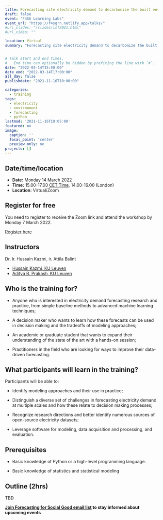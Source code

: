 ```yaml
---
title: Forecasting site electricity demand to decarbonize the built environment (with applications in Python)
draft: false
event: "F4SG Learning Labs"
event_url: "https://f4sgrn.netlify.app/talks/"
#url_slides: "/slides/isf2021.html"
#url_video: ""

location: Virtual
summary: "Forecasting site electricity demand to decarbonize the built environment"


# Talk start and end times.
#   End time can optionally be hidden by prefixing the line with `#`.
date: "2022-03-14T15:00:00"
date_end: "2022-03-14T17:00:00"
all_day: false
publishdate: "2021-11-16T10:00:00"

categories:
  - training
tags:
  - electricity
  - environment
  - forecasting
  - python
lastmod: '2021-11-16T10:05:00'
featured: no
image:
  caption: ''
  focal_point: 'center'
  preview_only: no
projects: []
---
```


## Date/time/location

- **Date:** Monday 14 March 2022
- **Time:** 15.00-17.00 [CET Time](https://time.is/CET), 14.00-16.00 (London)
- **Location:** Virtual/Zoom

## Register for free

You need to register to receive the Zoom link and attend the workshop by Monday 7 March 2022.

[Register here](https://docs.google.com/forms/d/e/1FAIpQLScJvj2t7KHB35imK77TFdJYTYcjSBNCIGFMGgdcdCdq8uY8zA/viewform)

## Instructors

Dr. ir. Hussain Kazmi, ir. Attila Balint

- [Hussain Kazmi, KU Leuven](https://www.kuleuven.be/wieiswie/en/person/00107015) 
- [Aditya B. Prakash, KU Leuven](https://www.esat.kuleuven.be/electa/research-assistants/00147582)

 
## Who is the training for?

* Anyone who is interested in electricity demand forecasting research and practice, from simple baseline methods to advanced machine learning techniques;
 
* A decision maker who wants to learn how these forecasts can be used in decision making and the tradeoffs of modeling approaches;

* An academic or graduate student that wants to expand their understanding of the state of the art with a hands-on session;

* Practitioners in the field who are looking for ways to improve their data-driven forecasting.

## What participants will learn in the training?
 
Participants will be able to:

* Identify modeling approaches and their use in practice;

* Distinguish a diverse set of challenges in forecasting electricity demand at multiple scales and how these relate to decision making processes;

* Recognize research directions and better identify numerous sources of open-source electricity datasets;

* Leverage software for modeling, data acquisition and processing, and evaluation.


## Prerequisites

* Basic knowledge of Python or a high-level programming language.

* Basic knowledge of statistics and statistical modeling
 
 
## Outline (2hrs)

TBD


**[Join Forecasting for Social Good email list](http://eepurl.com/hMFA-9)  to stay informed about upcoming events  **